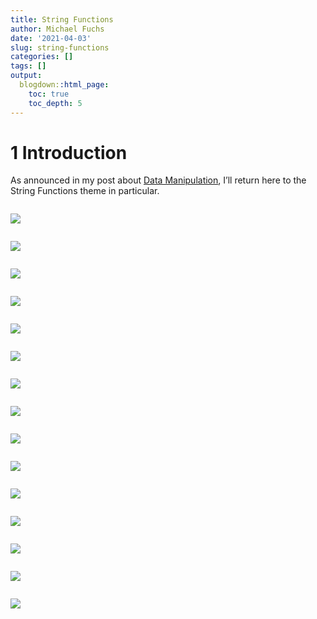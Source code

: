 ```yaml
---
title: String Functions
author: Michael Fuchs
date: '2021-04-03'
slug: string-functions
categories: []
tags: []
output:
  blogdown::html_page:
    toc: true
    toc_depth: 5
---
```




# 1 Introduction


As announced in my post about [Data Manipulation](https://michael-fuchs-sql.netlify.app/2021/03/29/data-manipulation/), I'll return here to the String Functions theme in particular. 



```r

```

![](/2021-04-03-string-functions_files/p13p.png)














```r

```

![](/2021-04-03-string-functions_files/p13p.png)











```r

```

![](/2021-04-03-string-functions_files/p13p.png)













```r

```

![](/2021-04-03-string-functions_files/p13p.png)


















```r

```

![](/2021-04-03-string-functions_files/p13p.png)















```r

```

![](/2021-04-03-string-functions_files/p13p.png)













```r

```

![](/2021-04-03-string-functions_files/p13p.png)
















```r

```

![](/2021-04-03-string-functions_files/p13p.png)















```r

```

![](/2021-04-03-string-functions_files/p13p.png)
















```r

```

![](/2021-04-03-string-functions_files/p13p.png)

















```r

```

![](/2021-04-03-string-functions_files/p13p.png)
















```r

```

![](/2021-04-03-string-functions_files/p13p.png)













```r

```

![](/2021-04-03-string-functions_files/p13p.png)















```r

```

![](/2021-04-03-string-functions_files/p13p.png)











```r

```

![](/2021-04-03-string-functions_files/p13p.png)







